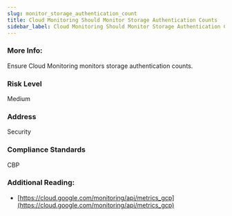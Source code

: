 ```yaml
---
slug: monitor_storage_authentication_count
title: Cloud Monitoring Should Monitor Storage Authentication Counts
sidebar_label: Cloud Monitoring Should Monitor Storage Authentication Counts
---
```


### More Info:

Ensure Cloud Monitoring monitors storage authentication counts.

### Risk Level

Medium

### Address

Security

### Compliance Standards

CBP

### Additional Reading:

- [https://cloud.google.com/monitoring/api/metrics_gcp](https://cloud.google.com/monitoring/api/metrics_gcp) 

